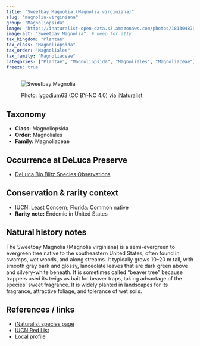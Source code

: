 ```yaml
---
title: "Sweetbay Magnolia (Magnolia virginiana)"
slug: "magnolia-virginiana"
group: "Magnoliopsida"
image: "https://inaturalist-open-data.s3.amazonaws.com/photos/181304870/large.jpeg"        # keep for thumbnails
image-alt: "Sweetbay Magnolia"  # keep for a11y
tax_kingdom: "Plantae"
tax_class: "Magnoliopsida"
tax_order: "Magnoliales"
tax_family: "Magnoliaceae"
categories: ["Plantae", "Magnoliopsida", "Magnoliales", "Magnoliaceae"]   # these drive the chips + filtering
freeze: true
---
```


<figure class="species-figure">

<img src="https://inaturalist-open-data.s3.amazonaws.com/photos/181304870/large.jpeg" alt="Sweetbay Magnolia" class="species-photo"/>

<figcaption class="photo-credit">

Photo: <a href="https://www.inaturalist.org/people/lygodium63">lygodium63</a> (CC BY-NC 4.0) via <a href="https://www.inaturalist.org/observations/107760207">iNaturalist</a>

</figcaption>

</figure>

## Taxonomy

-   **Class:** Magnoliopsida
-   **Order:** Magnoliales
-   **Family:** Magnoliaceae

## Occurrence at DeLuca Preserve

-   [DeLuca Bio Blitz Species Observations](https://www.inaturalist.org/observations?project_id=191727&taxon_id=127906&place_id=any&verifiable=any)

## Conservation & rarity context

-   IUCN: Least Concern; Florida: Common native
-   **Rarity note:** Endemic in United States

## Natural history notes

The Sweetbay Magnolia (Magnolia virginiana) is a semi-evergreen to evergreen tree native to the southeastern United States, often found in swamps, wet woods, and along streams. It typically grows 10–20 m tall, with smooth gray bark and glossy, lanceolate leaves that are dark green above and silvery-white beneath. It is sometimes called “beaver tree” because trappers used its twigs as bait for beaver traps, taking advantage of the species’ sweet fragrance. It is widely planted in landscapes for its fragrance, attractive foliage, and tolerance of wet soils.

## References / links

-   [iNaturalist species page](https://www.inaturalist.org/taxa/127906-Magnolia-virginiana)
-   [IUCN Red List](https://www.iucnredlist.org/species/194018/2294506)
-   [Local profile](https://fsus.ncbg.unc.edu/main.php?pg=show-taxon.php&&plantname=Magnolia+virginiana&limit=1&offset=0&taxonid=329)
